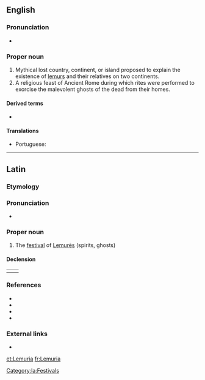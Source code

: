 {{also|Lemúria}}
==English==

===Pronunciation===
* {{IPA|/ləˈmjuːɹiə/|lang=en}}

===Proper noun===
{{en-proper noun}}

# Mythical lost country, continent, or island proposed to explain the existence of [[lemur]]s and their relatives on two continents.
# A religious feast of Ancient Rome during which rites were performed to exorcise the malevolent ghosts of the dead from their homes.

====Derived terms====
* {{l|en|Lemurian}}

====Translations====
{{trans-top|hypothetical island in the Indian Ocean}}
* Portuguese: {{t|pt|Lemúria|f}}
{{trans-mid}}
{{trans-bottom}}

----

==Latin==

===Etymology===
{{rfe|lang=la}}

===Pronunciation===
* {{la-IPA|lemūria}}

===Proper noun===
{{la-proper noun-multidecl|Lemūria|Lemūriōrum|Lemūrium|n-p|second|third}}

# The [[festival]] of [[lemures#Latin|Lemurēs]] (spirits, ghosts)

====Declension====
{|
|valign="top"|{{la-decl-2nd-N|num=pl|Lemūri}}
|valign="top"|{{la-decl-3rd-N-I-pure|num=pl|Lemūr|Lemūr}}
|}

===References===
* {{R:L&S|Lĕmūrĭa|Lemures}}
* {{R:Elementary Lewis}}
* {{R:Gaffiot|Lĕmūrĭa|p=898/3}}
* {{R:OLD|1|Lemūria|1,015/2}}

===External links===
* {{pedia|lang=en}}

[[Category:la:Festivals]]

[[et:Lemuria]]
[[fr:Lemuria]]